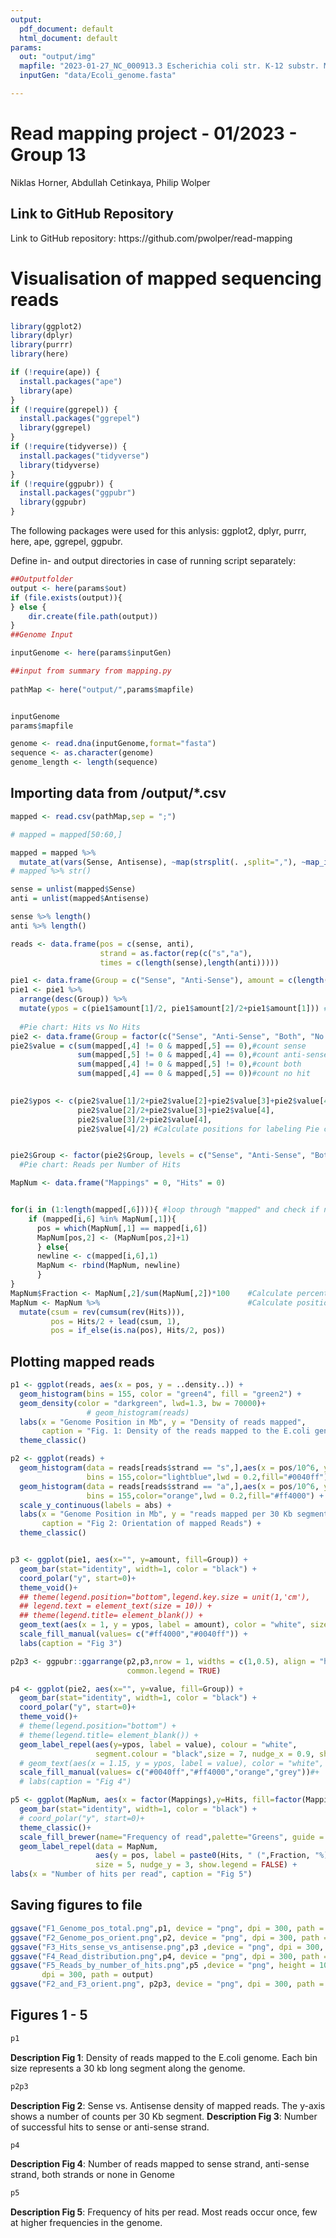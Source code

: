 ```yaml
---
output:
  pdf_document: default
  html_document: default
params:
  out: "output/img"
  mapfile: "2023-01-27_NC_000913.3 Escherichia coli str. K-12 substr. MG1655, complete genome.csv"
  inputGen: "data/Ecoli_genome.fasta"

---
```

# Read mapping project - 01/2023 - Group 13
Niklas Horner, Abdullah Cetinkaya, Philip Wolper

## Link to GitHub Repository
Link to GitHub repository: https://github.com/pwolper/read-mapping

# Visualisation of mapped sequencing reads
```R
library(ggplot2)
library(dplyr)
library(purrr)
library(here)

if (!require(ape)) {
  install.packages("ape")
  library(ape)
}
if (!require(ggrepel)) {
  install.packages("ggrepel")
  library(ggrepel)
}
if (!require(tidyverse)) {
  install.packages("tidyverse")
  library(tidyverse)
}
if (!require(ggpubr)) {
  install.packages("ggpubr")
  library(ggpubr)
}
```
The following packages were used for this anlysis: ggplot2, dplyr, purrr, here, ape, ggrepel, ggpubr.

Define in- and output directories in case of running script separately:
```R

##Outputfolder
output <- here(params$out)
if (file.exists(output)){
} else {
    dir.create(file.path(output))
}
##Genome Input

inputGenome <- here(params$inputGen)

##input from summary from mapping.py
 
pathMap <- here("output/",params$mapfile)



```
```R
inputGenome
params$mapfile
```
```R
genome <- read.dna(inputGenome,format="fasta")
sequence <- as.character(genome)
genome_length <- length(sequence)
```

## Importing data from /output/*.csv

```R
mapped <- read.csv(pathMap,sep = ";")

# mapped = mapped[50:60,]

mapped = mapped %>%
  mutate_at(vars(Sense, Antisense), ~map(strsplit(. ,split=","), ~map_int(.x, as.integer)))
# mapped %>% str()

sense = unlist(mapped$Sense)
anti = unlist(mapped$Antisense)

sense %>% length()
anti %>% length()

reads <- data.frame(pos = c(sense, anti),
                    strand = as.factor(rep(c("s","a"),
                    times = c(length(sense),length(anti)))))
```

```R
pie1 <- data.frame(Group = c("Sense", "Anti-Sense"), amount = c(length(sense),length(anti)))
pie1 <- pie1 %>%
  arrange(desc(Group)) %>%
  mutate(ypos = c(pie1$amount[1]/2, pie1$amount[2]/2+pie1$amount[1])) #Calculate positions for labeling Pie chart. 
  
  #Pie chart: Hits vs No Hits
pie2 <- data.frame(Group = factor(c("Sense", "Anti-Sense", "Both", "No Hit")))
pie2$value = c(sum(mapped[,4] != 0 & mapped[,5] == 0),#count sense
               sum(mapped[,5] != 0 & mapped[,4] == 0),#count anti-sense
               sum(mapped[,4] != 0 & mapped[,5] != 0),#count both
               sum(mapped[,4] == 0 & mapped[,5] == 0))#count no hit
               

pie2$ypos <- c(pie2$value[1]/2+pie2$value[2]+pie2$value[3]+pie2$value[4],
               pie2$value[2]/2+pie2$value[3]+pie2$value[4],
               pie2$value[3]/2+pie2$value[4],
               pie2$value[4]/2) #Calculate positions for labeling Pie chart. 


pie2$Group <- factor(pie2$Group, levels = c("Sense", "Anti-Sense", "Both", "No Hit"))
  #Pie chart: Reads per Number of Hits

MapNum <- data.frame("Mappings" = 0, "Hits" = 0)


for(i in (1:length(mapped[,6]))){ #loop through "mapped" and check if number of total hits already in MapNum; if so add one to Hits; if not, add add number of toatal hits to new line.
    if (mapped[i,6] %in% MapNum[,1]){
      pos = which(MapNum[,1] == mapped[i,6])
      MapNum[pos,2] <- (MapNum[pos,2]+1)
      } else{
      newline <- c(mapped[i,6],1)
      MapNum <- rbind(MapNum, newline)
      }
}
MapNum$Fraction <- MapNum[,2]/sum(MapNum[,2])*100    #Calculate percentage
MapNum <- MapNum %>%                                 #Calculate positions for labeling Pie chart. 
  mutate(csum = rev(cumsum(rev(Hits))), 
         pos = Hits/2 + lead(csum, 1),
         pos = if_else(is.na(pos), Hits/2, pos))
```

## Plotting mapped reads
```R
p1 <- ggplot(reads, aes(x = pos, y = ..density..)) +
  geom_histogram(bins = 155, color = "green4", fill = "green2") + 
  geom_density(color = "darkgreen", lwd=1.3, bw = 70000)+
                 # geom_histogram(reads)
  labs(x = "Genome Position in Mb", y = "Density of reads mapped",
       caption = "Fig. 1: Density of the reads mapped to the E.coli genome.") +
  theme_classic()

p2 <- ggplot(reads) +
  geom_histogram(data = reads[reads$strand == "s",],aes(x = pos/10^6, y = ..count..),
                 bins = 155,color="lightblue",lwd = 0.2,fill="#0040ff") +
  geom_histogram(data = reads[reads$strand == "a",],aes(x = pos/10^6, y = -..count..),
                 bins = 155,color="orange",lwd = 0.2,fill="#ff4000") +
  scale_y_continuous(labels = abs) + 
  labs(x = "Genome Position in Mb", y = "reads mapped per 30 Kb segment",
       caption = "Fig 2: Orientation of mapped Reads") +
  theme_classic() 


p3 <- ggplot(pie1, aes(x="", y=amount, fill=Group)) +
  geom_bar(stat="identity", width=1, color = "black") +
  coord_polar("y", start=0)+
  theme_void()+
  ## theme(legend.position="bottom",legend.key.size = unit(1,'cm'),
  ## legend.text = element_text(size = 10)) +
  ## theme(legend.title= element_blank()) +
  geom_text(aes(x = 1, y = ypos, label = amount), color = "white", size=5)+
  scale_fill_manual(values= c("#ff4000","#0040ff")) +
  labs(caption = "Fig 3")

p2p3 <- ggpubr::ggarrange(p2,p3,nrow = 1, widths = c(1,0.5), align = "h",
                          common.legend = TRUE)

p4 <- ggplot(pie2, aes(x="", y=value, fill=Group)) +
  geom_bar(stat="identity", width=1, color = "black") +
  coord_polar("y", start=0)+
  theme_void()+
  # theme(legend.position="bottom") +
  # theme(legend.title= element_blank()) +
  geom_label_repel(aes(y=ypos, label = value), colour = "white",
                   segment.colour = "black",size = 7, nudge_x = 0.9, show.legend = FALSE) +
  # geom_text(aes(x = 1.15, y = ypos, label = value), color = "white", size=5)+
  scale_fill_manual(values= c("#0040ff","#ff4000","orange","grey"))#+
  # labs(caption = "Fig 4")

p5 <- ggplot(MapNum, aes(x = factor(Mappings),y=Hits, fill=factor(Mappings))) +
  geom_bar(stat="identity", width=1, color = "black") +
  # coord_polar("y", start=0)+
  theme_classic()+
  scale_fill_brewer(name="Frequency of read",palette="Greens", guide = "none")+
  geom_label_repel(data = MapNum,
                   aes(y = pos, label = paste0(Hits, " (",Fraction, "%)")),
                   size = 5, nudge_y = 3, show.legend = FALSE) +
labs(x = "Number of hits per read", caption = "Fig 5")
```
## Saving figures to file 
```R
ggsave("F1_Genome_pos_total.png",p1, device = "png", dpi = 300, path = output)
ggsave("F2_Genome_pos_orient.png",p2, device = "png", dpi = 300, path = output) 
ggsave("F3_Hits_sense_vs_antisense.png",p3 ,device = "png", dpi = 300, path = output)
ggsave("F4_Read_distribution.png",p4, device = "png", dpi = 300, path = output)
ggsave("F5_Reads_by_number_of_hits.png",p5 ,device = "png", height = 10, width = 10,
       dpi = 300, path = output)
ggsave("F2_and_F3_orient.png", p2p3, device = "png", dpi = 300, path = here("doc/")) 
```

## Figures 1 - 5
```R
p1
```
**Description Fig 1**: Density of reads mapped to the E.coli genome. Each bin size represents a 30 kb long segment along the genome.

```R
p2p3
```

**Description Fig 2**: Sense vs. Antisense density of mapped reads. The y-axis shows a number of counts per 30 Kb segment.\newline 
**Description Fig 3**: Number of successful hits to sense or anti-sense strand.

```R
p4
```
**Description Fig 4**: Number of reads mapped to sense strand, anti-sense strand, both strands or none in Genome

```R
p5
```
**Description Fig 5**: Frequency of hits per read. Most reads occur once, few at higher frequencies in the genome.  

